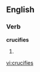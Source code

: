 ==English==

===Verb===
'''crucifies'''

# {{third person singular of|[[crucify]]}}

[[vi:crucifies]]